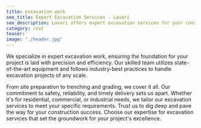 ```yaml
---
title: excavation work
seo_title: Expert Excavation Services - Lavori
seo_description: Lavori offers expert excavation services for your construction projects. Efficient and reliable solutions for every excavation need.
category: root
teaser: 
image: "./header.jpg"
---
```

<p>
We specialize in expert excavation work, ensuring the foundation for your project is laid with precision and efficiency. Our skilled team utilizes state-of-the-art equipment and follows industry-best practices to handle excavation projects of any scale. 
</p>
<p>
From site preparation to trenching and grading, we cover it all. Our commitment to safety, reliability, and timely delivery sets us apart. Whether it's for residential, commercial, or industrial needs, we tailor our excavation services to meet your specific requirements. Trust us to dig deep and pave the way for your construction success. Choose our expertise for excavation services that set the groundwork for your project's excellence.
</p>